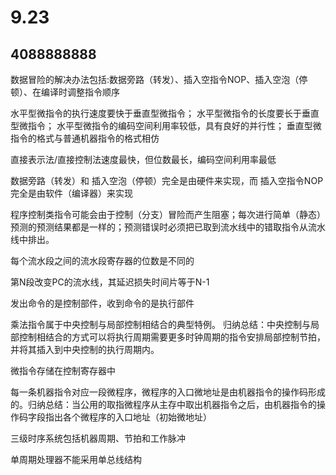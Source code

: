 
# 9.23

> <Hitokoto />

## 4088888888

数据冒险的解决办法包括:数据旁路（转发）、插入空指令NOP、插入空泡（停顿）、在编译时调整指令顺序

水平型微指令的执行速度要快于垂直型微指令；
水平型微指令的长度要长于垂直型微指令；
水平型微指令的编码空间利用率较低，具有良好的并行性；
垂直型微指令的格式与普通机器指令的格式相仿

直接表示法/直接控制法速度最快，但位数最长，编码空间利用率最低

数据旁路（转发）和 插入空泡（停顿）完全是由硬件来实现，而 插入空指令NOP 完全是由软件（编译器）来实现

程序控制类指令可能会由于控制（分支）冒险而产生阻塞；每次进行简单（静态）预测的预测结果都是一样的；预测错误时必须把已取到流水线中的错取指令从流水线中排出。

每个流水段之间的流水段寄存器的位数是不同的

第N段改变PC的流水线，其延迟损失时间片等于N-1

发出命令的是控制部件，收到命令的是执行部件

乘法指令属于中央控制与局部控制相结合的典型特例。
归纳总结：中央控制与局部控制相结合的方式可以将执行周期需要更多时钟周期的指令安排局部控制节拍，并将其插入到中央控制的执行周期内。

微指令存储在控制寄存器中

每一条机器指令对应一段微程序，微程序的入口微地址是由机器指令的操作码形成的。归纳总结：当公用的取指微程序从主存中取出机器指令之后，由机器指令的操作码字段指出各个微程序的入口地址（初始微地址）

三级时序系统包括机器周期、节拍和工作脉冲

单周期处理器不能采用单总线结构